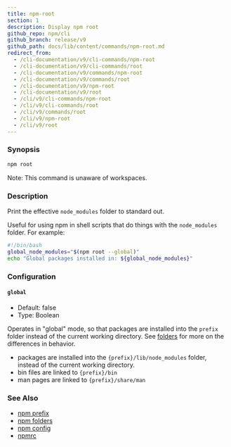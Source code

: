 ```yaml
---
title: npm-root
section: 1
description: Display npm root
github_repo: npm/cli
github_branch: release/v9
github_path: docs/lib/content/commands/npm-root.md
redirect_from:
  - /cli-documentation/v9/cli-commands/npm-root
  - /cli-documentation/v9/cli-commands/root
  - /cli-documentation/v9/commands/npm-root
  - /cli-documentation/v9/commands/root
  - /cli-documentation/v9/npm-root
  - /cli-documentation/v9/root
  - /cli/v9/cli-commands/npm-root
  - /cli/v9/cli-commands/root
  - /cli/v9/commands/root
  - /cli/v9/npm-root
  - /cli/v9/root
---
```


### Synopsis

```bash
npm root
```

Note: This command is unaware of workspaces.

### Description

Print the effective `node_modules` folder to standard out.

Useful for using npm in shell scripts that do things with the `node_modules` folder. For example:

```bash
#!/bin/bash
global_node_modules="$(npm root --global)"
echo "Global packages installed in: ${global_node_modules}"
```

### Configuration

#### `global`

- Default: false
- Type: Boolean

Operates in "global" mode, so that packages are installed into the `prefix` folder instead of the current working directory. See [folders](/cli/v9/configuring-npm/folders) for more on the differences in behavior.

- packages are installed into the `{prefix}/lib/node_modules` folder, instead of the current working directory.
- bin files are linked to `{prefix}/bin`
- man pages are linked to `{prefix}/share/man`

### See Also

- [npm prefix](/cli/v9/commands/npm-prefix)
- [npm folders](/cli/v9/configuring-npm/folders)
- [npm config](/cli/v9/commands/npm-config)
- [npmrc](/cli/v9/configuring-npm/npmrc)
